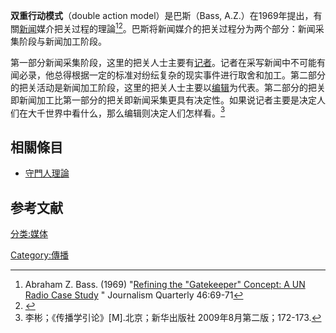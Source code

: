 {{citation style|time=2015-10-28T09:36:45+00:00}}
{{orphan|time=2015-10-28T09:36:45+00:00}}
'''双重行动模式'''（double action model）是巴斯（Bass, A.Z.）在1969年提出，有關[[新闻|新闻]]媒介把关过程的理論<ref>Abraham Z. Bass. (1969) "[http://jmq.sagepub.com/content/46/1/69.abstract Refining the "Gatekeeper" Concept: A UN Radio Case Study] {{Wayback|url=http://jmq.sagepub.com/content/46/1/69.abstract |date=20161212004422 }}" Journalism Quarterly 46:69-71</ref><ref name="McquailWindahl2015">{{cite book|author1=Denis Mcquail|author2=Sven Windahl|title=Communication Models for the Study of Mass Communications|url=http://books.google.com/books?id=hLpACwAAQBAJ&pg=PA171|date=22 December 2015|publisher=Routledge|isbn=978-1-317-90068-9|pages=171–}}</ref>。巴斯将新闻媒介的把关过程分为两个部分：新闻采集阶段与新闻加工阶段。

第一部分新闻采集阶段，这里的把关人士主要有[[记者|记者]]。记者在采写新闻中不可能有闻必录，他总得根据一定的标准对纷纭复杂的现实事件进行取舍和加工。第二部分的把关活动是新闻加工阶段，这里的把关人士主要以[[编辑|编辑]]为代表。第二部分的把关即新闻加工比第一部分的把关即新闻采集更具有决定性。如果说记者主要是决定人们在大千世界中看什么，那么编辑则决定人们怎样看。<ref>李彬；《传播学引论》[M].北京；新华出版社 2009年8月第二版；172-173.</ref>

==相關條目==
*[[守門人理論|守門人理論]]

==参考文献==
{{reflist}}

{{媒體小作品}}

[[分类:媒体|分类:媒体]]
[[Category:傳播|Category:傳播]]